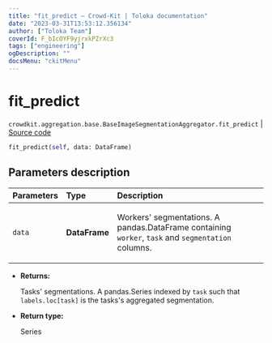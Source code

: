 ```yaml
---
title: "fit_predict — Crowd-Kit | Toloka documentation"
date: "2023-03-31T13:53:12.356134"
author: ["Toloka Team"]
coverId: F_bIcOYF9yjrxkPZrXc3
tags: ["engineering"]
ogDescription: ""
docsMenu: "ckitMenu"
---
```


# fit_predict

`crowdkit.aggregation.base.BaseImageSegmentationAggregator.fit_predict` | [Source code](https://github.com/Toloka/crowd-kit/blob/v1.2.1/crowdkit/aggregation/base/__init__.py#L72)

```python
fit_predict(self, data: DataFrame)
```

## Parameters description

| Parameters | Type | Description |
| :----------| :----| :-----------|
`data`|**DataFrame**|<p>Workers' segmentations. A pandas.DataFrame containing `worker`, `task` and `segmentation` columns.</p>

* **Returns:**

  Tasks' segmentations.
A pandas.Series indexed by `task` such that `labels.loc[task]`
is the tasks's aggregated segmentation.

* **Return type:**

  Series